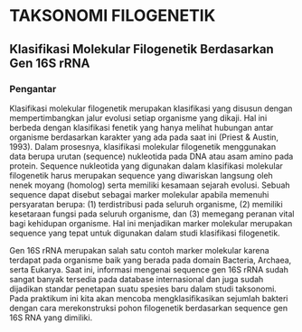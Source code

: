 # TAKSONOMI FILOGENETIK

## Klasifikasi Molekular Filogenetik Berdasarkan Gen 16S rRNA

### Pengantar

Klasifikasi molekular filogenetik merupakan klasifikasi yang disusun dengan mempertimbangkan jalur evolusi setiap organisme yang dikaji. Hal ini berbeda dengan klasifikasi fenetik yang hanya melihat hubungan antar organisme berdasarkan karakter yang ada pada saat ini (Priest & Austin, 1993). Dalam prosesnya, klasifikasi molekular filogenetik menggunakan data berupa urutan (sequence) nukleotida pada DNA atau asam amino pada protein. Sequence nukleotida yang digunakan dalam klasifikasi molekular filogenetik harus merupakan sequence yang diwariskan langsung oleh nenek moyang (homolog) serta memiliki kesamaan sejarah evolusi. Sebuah sequence dapat disebut sebagai marker molekular apabila memenuhi persyaratan berupa: (1) terdistribusi pada seluruh organisme, (2) memiliki kesetaraan fungsi pada seluruh organisme, dan (3) memegang peranan vital bagi kehidupan organisme. Hal ini menjadikan marker molekular merupakan sequence yang tepat untuk digunakan dalam studi klasifikasi filogenetik.

Gen 16S rRNA merupakan salah satu contoh marker molekular karena terdapat pada organisme baik yang berada pada domain Bacteria, Archaea, serta Eukarya. Saat ini, informasi mengenai sequence gen 16S rRNA sudah sangat banyak tersedia pada database internasional dan juga sudah dijadikan standar penetapan suatu spesies baru dalam studi taksonomi. Pada praktikum ini kita akan mencoba mengklasifikasikan sejumlah bakteri dengan cara merekonstruksi pohon filogenetik berdasarkan sequence gen 16S RNA yang dimiliki.



